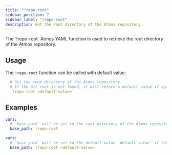 ```yaml
---
title: "!repo-root"
sidebar_position: 7
sidebar_label: "!repo-root"
description: Get the root directory of the Atmos repository
---
```


<Intro>
    The `!repo-root` Atmos YAML function is used to retrieve the root directory of the Atmos repository.
</Intro>

## Usage

The `!repo-root` function can be called with default value:

```yaml
  # Get the root directory of the Atmos repository.
  # If the Git root is not found, it will return a default value if specified; otherwise, it returns an error.
  `!repo-root <default-value>`
```

## Examples

```yaml
vars:
  # `base_path` will be set to the root directory of the Atmos repository if present otherwise it will return an error
  base_path: !repo-root
```

```yaml
vars:
  # `base_path` will be set to the default value `default-value` if the Atmos repository root is not present
  base_path: !repo-root <default-value>
```
